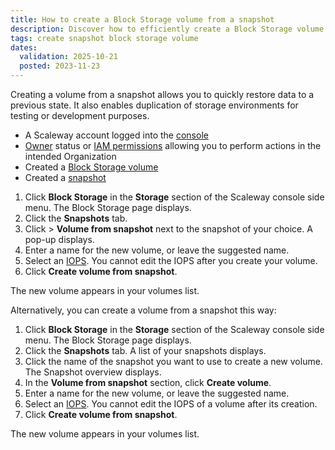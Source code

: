 ```yaml
---
title: How to create a Block Storage volume from a snapshot
description: Discover how to efficiently create a Block Storage volume from a snapshot with our comprehensive step-by-step guide. Optimize your storage workflow effortlessly.
tags: create snapshot block storage volume
dates:
  validation: 2025-10-21
  posted: 2023-11-23
---
```



Creating a volume from a snapshot allows you to quickly restore data to a previous state. It also enables duplication of storage environments for testing or development purposes.

<Requirements />

- A Scaleway account logged into the [console](https://console.scaleway.com)
- [Owner](/iam/concepts/#owner) status or [IAM permissions](/iam/concepts/#permission) allowing you to perform actions in the intended Organization
- Created a [Block Storage volume](/block-storage/how-to/create-a-volume/)
- Created a [snapshot](/block-storage/how-to/create-a-snapshot/)


1. Click **Block Storage** in the **Storage** section of the Scaleway console side menu. The Block Storage page displays.
2. Click the **Snapshots** tab.
3. Click <Icon name="more" /> > **Volume from snapshot** next to the snapshot of your choice. A pop-up displays.
4. Enter a name for the new volume, or leave the suggested name.
5. Select an [IOPS](/block-storage/concepts/#iops).
        <Message type="important">
          You cannot edit the IOPS after you create your volume.
        </Message>
6. Click **Create volume from snapshot**.

The new volume appears in your volumes list.

Alternatively, you can create a volume from a snapshot this way:

1. Click **Block Storage** in the **Storage** section of the Scaleway console side menu. The Block Storage page displays.
2. Click the **Snapshots** tab. A list of your snapshots displays.
3. Click the name of the snapshot you want to use to create a new volume. The Snapshot overview displays.
4. In the **Volume from snapshot** section, click **Create volume**.
5. Enter a name for the new volume, or leave the suggested name.
6. Select an [IOPS](/block-storage/concepts/#iops). You cannot edit the IOPS of a volume after its creation.
7. Click **Create volume from snapshot**.

The new volume appears in your volumes list.
